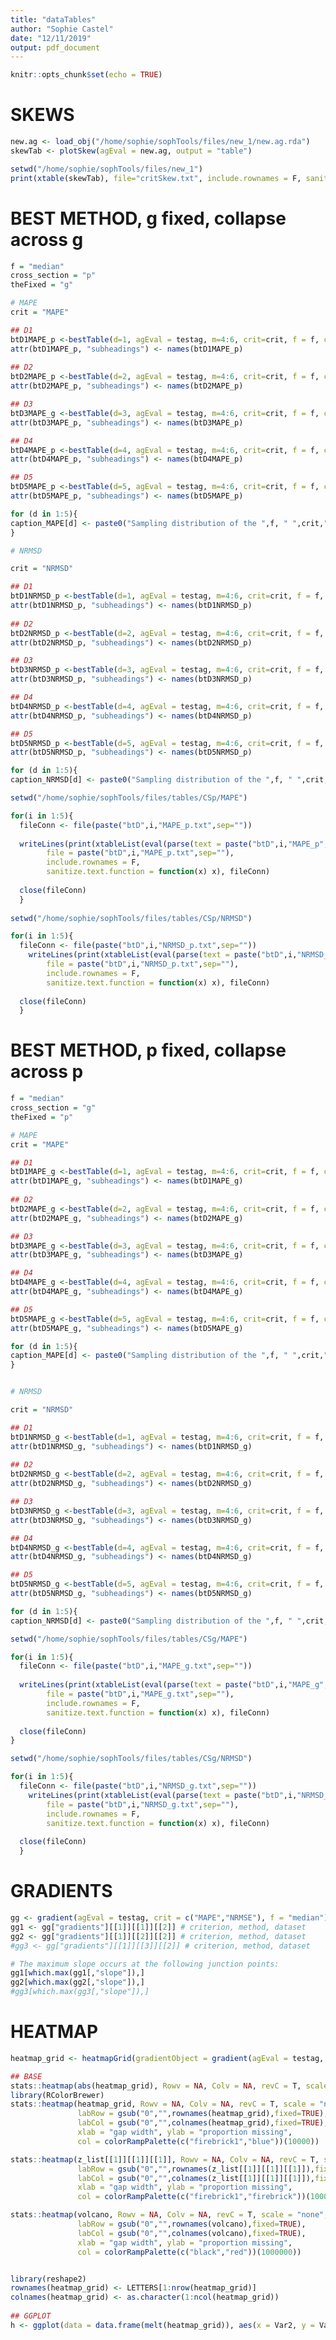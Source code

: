 ```yaml
---
title: "dataTables"
author: "Sophie Castel"
date: "12/11/2019"
output: pdf_document
---
```


```r
knitr::opts_chunk$set(echo = TRUE)
```

# SKEWS
```r
new.ag <- load_obj("/home/sophie/sophTools/files/new_1/new.ag.rda")
skewTab <- plotSkew(agEval = new.ag, output = "table")

setwd("/home/sophie/sophTools/files/new_1")
print(xtable(skewTab), file="critSkew.txt", include.rownames = F, sanitize.text.function = function(x) x)
```

# BEST METHOD, g fixed, collapse across g
```r
f = "median"
cross_section = "p"
theFixed = "g"

# MAPE
crit = "MAPE"

## D1
btD1MAPE_p <-bestTable(d=1, agEval = testag, m=4:6, crit=crit, f = f, cross_section = cross_section, collapse = T)
attr(btD1MAPE_p, "subheadings") <- names(btD1MAPE_p)
  
## D2
btD2MAPE_p <-bestTable(d=2, agEval = testag, m=4:6, crit=crit, f = f, cross_section = cross_section, collapse = T)
attr(btD2MAPE_p, "subheadings") <- names(btD2MAPE_p)

## D3
btD3MAPE_g <-bestTable(d=3, agEval = testag, m=4:6, crit=crit, f = f, cross_section = cross_section, collapse = T)
attr(btD3MAPE_p, "subheadings") <- names(btD3MAPE_p)

## D4
btD4MAPE_p <-bestTable(d=4, agEval = testag, m=4:6, crit=crit, f = f, cross_section = cross_section, collapse = T)
attr(btD4MAPE_p, "subheadings") <- names(btD4MAPE_p)

## D5
btD5MAPE_p <-bestTable(d=5, agEval = testag, m=4:6, crit=crit, f = f, cross_section = cross_section, collapse = T)
attr(btD5MAPE_p, "subheadings") <- names(btD5MAPE_p)

for (d in 1:5){
caption_MAPE[d] <- paste0("Sampling distribution of the ",f, " ",crit," values in dataset ",d,". Statistics are aggregated across $",theFixed,"$ and shown for each value of $",cross_section,"$.")
}

# NRMSD

crit = "NRMSD"

## D1
btD1NRMSD_p <-bestTable(d=1, agEval = testag, m=4:6, crit=crit, f = f, cross_section = cross_section, collapse = T)
attr(btD1NRMSD_p, "subheadings") <- names(btD1NRMSD_p)
  
## D2
btD2NRMSD_p <-bestTable(d=2, agEval = testag, m=4:6, crit=crit, f = f, cross_section = cross_section, collapse = T)
attr(btD2NRMSD_p, "subheadings") <- names(btD2NRMSD_p)

## D3
btD3NRMSD_p <-bestTable(d=3, agEval = testag, m=4:6, crit=crit, f = f, cross_section = cross_section, collapse = T)
attr(btD3NRMSD_p, "subheadings") <- names(btD3NRMSD_p)

## D4
btD4NRMSD_p <-bestTable(d=4, agEval = testag, m=4:6, crit=crit, f = f, cross_section = cross_section, collapse = T)
attr(btD4NRMSD_p, "subheadings") <- names(btD4NRMSD_p)

## D5
btD5NRMSD_p <-bestTable(d=5, agEval = testag, m=4:6, crit=crit, f = f, cross_section = cross_section, collapse = T)
attr(btD5NRMSD_p, "subheadings") <- names(btD5NRMSD_p)

for (d in 1:5){
caption_NRMSD[d] <- paste0("Sampling distribution of the ",f, " ",crit," values in dataset ",d,". Statistics are aggregated across $",theFixed,"$ and shown for each value of $",cross_section,"$.")}
```

```r
setwd("/home/sophie/sophTools/files/tables/CSp/MAPE")

for(i in 1:5){
  fileConn <- file(paste("btD",i,"MAPE_p.txt",sep=""))
  
  writeLines(print(xtableList(eval(parse(text = paste("btD",i,"MAPE_p",sep=""))), caption = caption_MAPE[i]), 
        file = paste("btD",i,"MAPE_p.txt",sep=""),
        include.rownames = F,
        sanitize.text.function = function(x) x), fileConn)
  
  close(fileConn)
  }
  
setwd("/home/sophie/sophTools/files/tables/CSp/NRMSD")

for(i in 1:5){
  fileConn <- file(paste("btD",i,"NRMSD_p.txt",sep=""))
    writeLines(print(xtableList(eval(parse(text = paste("btD",i,"NRMSD_p",sep=""))), caption = caption_NRMSD[i]), 
        file = paste("btD",i,"NRMSD_p.txt",sep=""),
        include.rownames = F,
        sanitize.text.function = function(x) x), fileConn)
  
  close(fileConn)
  }

```

# BEST METHOD, p fixed, collapse across p
```r
f = "median"
cross_section = "g"
theFixed = "p"

# MAPE
crit = "MAPE"

## D1
btD1MAPE_g <-bestTable(d=1, agEval = testag, m=4:6, crit=crit, f = f, cross_section = cross_section, collapse = T)
attr(btD1MAPE_g, "subheadings") <- names(btD1MAPE_g)
  
## D2
btD2MAPE_g <-bestTable(d=2, agEval = testag, m=4:6, crit=crit, f = f, cross_section = cross_section, collapse = T)
attr(btD2MAPE_g, "subheadings") <- names(btD2MAPE_g)

## D3
btD3MAPE_g <-bestTable(d=3, agEval = testag, m=4:6, crit=crit, f = f, cross_section = cross_section, collapse = T)
attr(btD3MAPE_g, "subheadings") <- names(btD3MAPE_g)

## D4
btD4MAPE_g <-bestTable(d=4, agEval = testag, m=4:6, crit=crit, f = f, cross_section = cross_section, collapse = T)
attr(btD4MAPE_g, "subheadings") <- names(btD4MAPE_g)

## D5
btD5MAPE_g <-bestTable(d=5, agEval = testag, m=4:6, crit=crit, f = f, cross_section = cross_section, collapse = T)
attr(btD5MAPE_g, "subheadings") <- names(btD5MAPE_g)

for (d in 1:5){
caption_MAPE[d] <- paste0("Sampling distribution of the ",f, " ",crit," values in dataset ",d,". Statistics are aggregated across $",theFixed,"$ and shown for each value of $",cross_section,"$.")
}


# NRMSD

crit = "NRMSD"

## D1
btD1NRMSD_g <-bestTable(d=1, agEval = testag, m=4:6, crit=crit, f = f, cross_section = cross_section, collapse = T)
attr(btD1NRMSD_g, "subheadings") <- names(btD1NRMSD_g)
  
## D2
btD2NRMSD_g <-bestTable(d=2, agEval = testag, m=4:6, crit=crit, f = f, cross_section = cross_section, collapse = T)
attr(btD2NRMSD_g, "subheadings") <- names(btD2NRMSD_g)

## D3
btD3NRMSD_g <-bestTable(d=3, agEval = testag, m=4:6, crit=crit, f = f, cross_section = cross_section, collapse = T)
attr(btD3NRMSD_g, "subheadings") <- names(btD3NRMSD_g)

## D4
btD4NRMSD_g <-bestTable(d=4, agEval = testag, m=4:6, crit=crit, f = f, cross_section = cross_section, collapse = T)
attr(btD4NRMSD_g, "subheadings") <- names(btD4NRMSD_g)

## D5
btD5NRMSD_g <-bestTable(d=5, agEval = testag, m=4:6, crit=crit, f = f, cross_section = cross_section, collapse = T)
attr(btD5NRMSD_g, "subheadings") <- names(btD5NRMSD_g)

for (d in 1:5){
caption_NRMSD[d] <- paste0("Sampling distribution of the ",f, " ",crit," values in dataset ",d,". Statistics are aggregated across $",theFixed,"$ and shown for each value of $",cross_section,"$.")}
```

```r
setwd("/home/sophie/sophTools/files/tables/CSg/MAPE")

for(i in 1:5){
  fileConn <- file(paste("btD",i,"MAPE_g.txt",sep=""))
  
  writeLines(print(xtableList(eval(parse(text = paste("btD",i,"MAPE_g",sep=""))), caption = caption_MAPE[i]), 
        file = paste("btD",i,"MAPE_g.txt",sep=""),
        include.rownames = F,
        sanitize.text.function = function(x) x), fileConn)
  
  close(fileConn)
}

setwd("/home/sophie/sophTools/files/tables/CSg/NRMSD")

for(i in 1:5){
  fileConn <- file(paste("btD",i,"NRMSD_g.txt",sep=""))
    writeLines(print(xtableList(eval(parse(text = paste("btD",i,"NRMSD_g",sep=""))), caption = caption_NRMSD[i]), 
        file = paste("btD",i,"NRMSD_g.txt",sep=""),
        include.rownames = F,
        sanitize.text.function = function(x) x), fileConn)
  
  close(fileConn)
  }

```

# GRADIENTS
```r
gg <- gradient(agEval = testag, crit = c("MAPE","NRMSE"), f = "median")
gg1 <- gg["gradients"][[1]][[1]][[2]] # criterion, method, dataset 
gg2 <- gg["gradients"][[1]][[2]][[2]] # criterion, method, dataset 
#gg3 <- gg["gradients"][[1]][[3]][[2]] # criterion, method, dataset 

# The maximum slope occurs at the following junction points:
gg1[which.max(gg1[,"slope"]),]
gg2[which.max(gg2[,"slope"]),]
#gg3[which.max(gg3[,"slope"]),]
```

# HEATMAP
```r
heatmap_grid <- heatmapGrid(gradientObject = gradient(agEval = testag, crit = "MSE"), agEval = testag, crit = "MSE", m = 1, d = 5, output = "matrix")

## BASE
stats::heatmap(abs(heatmap_grid), Rowv = NA, Colv = NA, revC = T, scale = "row")
library(RColorBrewer)
stats::heatmap(heatmap_grid, Rowv = NA, Colv = NA, revC = T, scale = "none", 
               labRow = gsub("0","",rownames(heatmap_grid),fixed=TRUE),
               labCol = gsub("0","",colnames(heatmap_grid),fixed=TRUE),
               xlab = "gap width", ylab = "proportion missing",
               col = colorRampPalette(c("firebrick1","blue"))(10000))

stats::heatmap(z_list[[1]][[1]][[1]], Rowv = NA, Colv = NA, revC = T, scale = "none", 
               labRow = gsub("0","",rownames(z_list[[1]][[1]][[1]]),fixed=TRUE),
               labCol = gsub("0","",colnames(z_list[[1]][[1]][[1]]),fixed=TRUE),
               xlab = "gap width", ylab = "proportion missing",
               col = colorRampPalette(c("firebrick1","firebrick"))(100000))

stats::heatmap(volcano, Rowv = NA, Colv = NA, revC = T, scale = "none", 
               labRow = gsub("0","",rownames(volcano),fixed=TRUE),
               labCol = gsub("0","",colnames(volcano),fixed=TRUE),
               xlab = "gap width", ylab = "proportion missing",
               col = colorRampPalette(c("black","red"))(1000000))


library(reshape2)
rownames(heatmap_grid) <- LETTERS[1:nrow(heatmap_grid)]
colnames(heatmap_grid) <- as.character(1:ncol(heatmap_grid))
  
## GGPLOT
h <- ggplot(data = data.frame(melt(heatmap_grid)), aes(x = Var2, y = Var1, fill = value)) + geom_tile()

```

